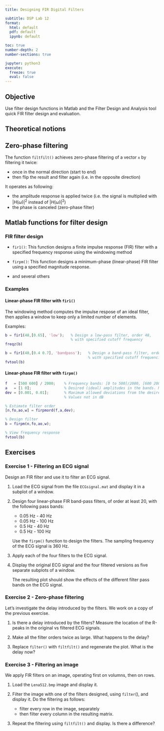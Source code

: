 ```yaml
---
title: Designing FIR Digital Filters

subtitle: DSP Lab 12
format: 
  html: default
  pdf: default
  ipynb: default

toc: true
number-depth: 2
number-sections: true

jupyter: python3
execute:
  freeze: true
  eval: false
---
```



## Objective

Use filter design functions in Matlab and the Filter Design and Analysis tool quick FIR filter design and evaluation.

## Theoretical notions


## Zero-phase filtering

The function `filtfilt()` achieves zero-phase filtering of a vector `x` by filtering it twice:
  
- once in the normal direction (start to end)
- then flip the result and filter again (i.e. in the opposite direction)
  
It operates as following:
  
- the amplitude response is applied twice (i.e. the signal is multiplied with $|H(\omega)|^2$ instead of $|H(\omega)|^2$)
- the phase is canceled (zero-phase filter)

## Matlab functions for filter design

### FIR filter design

- `fir1()`: This function designs a finite impulse response (FIR) filter with a specified frequency response using the windowing method

- `firpm()`: This function designs a minimum-phase (linear-phase) FIR filter using a specified magnitude response.

- and several others

### Examples

#### Linear-phase FIR filter with `fir1()`

The windowing method computes the impulse respose of an ideal filter, then applies a window to keep only a limited number of elements.

Examples: 

```matlab
b = fir1(48,[0.65], 'low');   % Design a low-pass filter, order 48, 
                              % with specified cutoff frequency
freqz(b)
```

```matlab
b = fir1(48,[0.4 0.7], 'bandpass');   % Design a band-pass filter, order 30, 
                                      % with specified cutoff frequencies
fvtool(b)
```

#### Linear-phase FIR filter with `firpm()`

```matlab
f   = [500 600] / 2000;    % Frequency bands: [0 to 500]/2000, [600 2000]/2000
a   = [1 0];               % Desired (ideal) amplitudes in the bands. Not in dB.
dev = [0.001, 0.01];       % Maximum allowed deviations from the desired amplitudes. 
                           % Values not in dB

% Estimate filter order
[n,fo,ao,w] = firpmord(f,a,dev);

% Design filter
b = firpm(n,fo,ao,w);

% View frequency response
fvtool(b)
```

## Exercises

### Exercise 1 - Filtering an ECG signal

Design an FIR filter and use it to filter an ECG signal.

1. Load the ECG signal from the file `ECGsignal.mat` and display it in a subplot of a window.

2. Design four linear-phase FIR band-pass filters, of order at least 20, with the following pass bands:

   - 0.05 Hz - 40 Hz
   - 0.05 Hz - 100 Hz
   - 0.5 Hz - 40 Hz
   - 0.5 Hz - 100 Hz

   Use the `firpm()` function to design the filters. The sampling frequency of the ECG signal is 360 Hz.

3. Apply each of the four filters to the ECG signal.

4. Display the original ECG signal and the four filtered versions as five separate subplots of a window.

   The resulting plot should show the effects of the different filter pass bands on the ECG signal.

### Exercise 2 - Zero-phase filtering

Let's investigate the delay introduced by the filters. We work on a copy of the previous exercise.

1. Is there a delay introduced by the filters? Measure the location of the R-peaks in the original vs filtered ECG signals.

2. Make all the filter orders twice as large. What happens to the delay?

3. Replace `filter()` with `filtfilt()` and regenerate the plot. What is the delay now?

### Exercise 3 - Filtering an image

We apply FIR filters on an image, operating first on volumns, then on rows.

1. Load the `Lena512.bmp` image and display it.

2. Filter the image with one of the filters designed, using `filter`(), and display it. Do the filtering as follows:

   - filter every row in the image, separately
   - then filter every column in the resulting matrix.

3. Repeat the filtering using `filtfilt()` and display. Is there a difference?